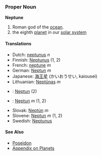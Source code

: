 === Proper Noun ===
'''Neptune'''

# Roman god of the [[ocean]].
# the eighth [[planet]] in our [[solar system]]

==== Translations ====
*Dutch: [[neptunus]] ''n''
*Finnish: [[Neptunus]] (1, 2)
*French: [[neptune]] ''m''
*German: [[Neptun]] ''m''
*Japanese: [[海王星]] (かいおうせい, kaiousei)
*Lithuanian: [[Neptūnas]] ''m''
*{{ms}}: [[Neptun]] (2)
*{{pl}}: [[Neptun]] ''m'' (1, 2)
*Slovak: [[Neptún]] ''m''
*Slovene: [[Neptun]] ''m'' (1, 2)
*Swedish: [[Neptunus]]

==== See Also ====
* [[Poseidon]]
*[[Wiktionary_Appendix:Planets|Appendix on Planets]]